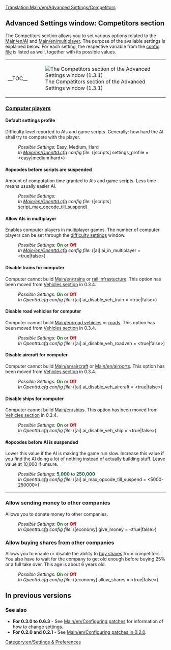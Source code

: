 {{en/Outdated|There are now changes in the settings, among other things they are divided differently. Articles should look like [[Main/en/Ustawienia/Pl#Grupy ustawień|appropriate in Polish]].}}
[[Translation:Main/en/Advanced Settings/Competitors]]{{en/-}}{{en/Advanced Settings}}

==Advanced Settings window: Competitors section==
The Competitors section allows you to set various options related to the [[Main/en/AI]] and [[Main/en/multiplayer]]. The purpose of the available settings is explained below. For each setting, the respective variable from the [[Main/en/openttd.cfg|config file]] is listed as well, together with its possible values.
{| align="center"
|- valign="top"
|__TOC__
|[[File:en/Advset competitors.png|frame|left|The Competitors section of the Advanced Settings window (1.3.1)]]
|}

===<u>Computer players</u>===
====Default settings profile====
{{en/Feature|1.3|align="right"|text=(since 1.3.0)}}
Difficulty level reported to AIs and game scripts. Generally: how hard the AI shall try to compete with the player.
:''Possible Settings:'' Easy, Medium, Hard
:''In [[Main/en/Openttd.cfg]] config file:'' ([scripts] settings_profile = <easy|medium|hard>)
====#opcodes before scripts are suspended====
{{en/Feature|1.3|align="right"|text=(since 1.3.0)}}
Amount of computation time granted to AIs and game scripts. Less time means usually easier AI.
:''Possible Settings:'' 
:''In [[Main/en/Openttd.cfg]] config file:'' ([scripts] script_max_opcode_till_suspend)
====Allow AIs in multiplayer====
{{en/Feature|0.4|align="right"|text=(since 0.4.5)}}
Enables computer players in multiplayer games. The number of computer players can be set through the [[Main/en/Difficulty|difficulty settings]] window.
:''Possible Settings:'' <span style="color:green">'''On'''</span> or <span style="color:red">'''Off'''</span>
:''In [[Main/en/Openttd.cfg]] config file:'' ([ai] ai_in_multiplayer = <true|false>)

====Disable trains for computer====
{{en/Feature|Old|align="right"|text=(since 0.3.2)}}
Computer cannot build [[Main/en/trains]] or [[Main/en/railway construction|rail infrastucture]].
This option has been moved from [[Main/en/Configuring patches/Vehicles#Disable trains for computer|Vehicles section]] in 0.3.4.
:''Possible Settings:'' <span style="color:green">'''On'''</span> or <span style="color:red">'''Off'''</span>
:''In Openttd.cfg config file:'' ([ai] ai_disable_veh_train = <true|false>)

====Disable road vehicles for computer====
{{en/Feature|Old|align="right"|text=(since 0.3.2)}}
Computer cannot build [[Main/en/road vehicles]] or [[Main/en/roadway construction|roads]]. This option has been moved from [[Main/en/Configuring patches/Vehicles#Disable road vehicles for computer|Vehicles section]] in 0.3.4.
:''Possible Settings:'' <span style="color:green">'''On'''</span> or <span style="color:red">'''Off'''</span>
:''In Openttd.cfg config file:'' ([ai] ai_disable_veh_roadveh = <true|false>)

====Disable aircraft for computer====
{{en/Feature|Old|align="right"|text=(since 0.3.2)}}
Computer cannot build [[Main/en/aircraft]] or [[Main/en/airports]]. This option has been moved from [[Main/en/Configuring patches/Vehicles#Disable aircraft for computer|Vehicles section]] in 0.3.4.
:''Possible Settings:'' <span style="color:green">'''On'''</span> or <span style="color:red">'''Off'''</span>
:''In Openttd.cfg config file:'' ([ai] ai_disable_veh_aircraft = <true|false>)

====Disable ships for computer====
{{en/Feature|Old|align="right"|text=(since 0.3.2)}}
Computer cannot build [[Main/en/ships]]. This option has been moved from [[Main/en/Configuring patches/Vehicles#Disable ships for computer|Vehicles section]] in 0.3.4.
:''Possible Settings:'' <span style="color:green">'''On'''</span> or <span style="color:red">'''Off'''</span>
:''In Openttd.cfg config file:'' ([ai] ai_disable_veh_ship = <true|false>)

====#opcodes before AI is suspended====
{{en/Feature|0.7|align="right"|text=(since 0.7.0)}}
Lower this value if the AI is making the game run slow. Increase this value if you find the AI doing a lot of nothing instead of actually building stuff. Leave value at 10,000 if unsure.
:''Possible Settings:'' <span style="color:#00693E">'''5,000'''</span> to <span style="color:#00693E">'''250,000'''</span>
:''In Openttd.cfg config file:'' ([ai] ai_max_opcode_till_suspend = <5000-250000>)
{{en/-}}
----

===Allow sending money to other companies===
{{en/Feature|0.7|align="right"|text=(since 0.7.0)}}
Allows you to donate money to other companies.
:''Possible Settings:'' <span style="color:green">'''On'''</span> or <span style="color:red">'''Off'''</span>
:''In Openttd.cfg config file:'' ([economy] give_money = <true|false>)
{{en/-}}
===Allow buying shares from other companies===
{{en/Feature|0.7|align="right"|text=(since 0.7.0)}}
Allows you to enable or disable the ability to [[Main/en/buying shares|buy shares]] from competitors. You also have to wait for the company to get old enough before buying 25% or a full take over. This age is about 6 years old.
:''Possible Settings:'' <span style="color:green">'''On'''</span> or <span style="color:red">'''Off'''</span>
:''In Openttd.cfg config file:'' ([economy] allow_shares = <true|false>)
{{en/-}}

==In previous versions==
===See also===
*'''For 0.3.0 to 0.6.3''' - See [[Main/en/Configuring patches]] for information of how to change settings.
*'''For 0.2.0 and 0.2.1''' - See [[Main/en/Configuring patches in 0.2.0]].

[[Category:en/Settings & Preferences]]